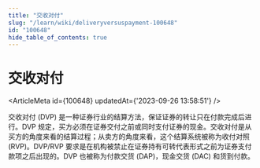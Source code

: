 ```yaml
---
title: "交收对付"
slug: "/learn/wiki/deliveryversuspayment-100648"
id: "100648"
hide_table_of_contents: true
---
```



# 交收对付

<ArticleMeta id={100648} updatedAt={'2023-09-26 13:58:51'} />
<div className='border-solid border-b border-t-0 my-4 border-[var(--ifm-color-gray-300)]' />

交收对付 (DVP) 是一种证券行业的结算方法，保证证券的转让只在付款完成后进行。DVP 规定，买方必须在证券交付之前或同时支付证券的现金。交收对付是从买方的角度来看的结算过程；从卖方的角度来看，这个结算系统被称为收付对照 (RVP)。DVP/RVP 要求是在机构被禁止在证券持有可转代表形式之前为证券支付款项之后出现的。DVP 也被称为付款交货 (DAP)，现金交货 (DAC) 和货到付款。
